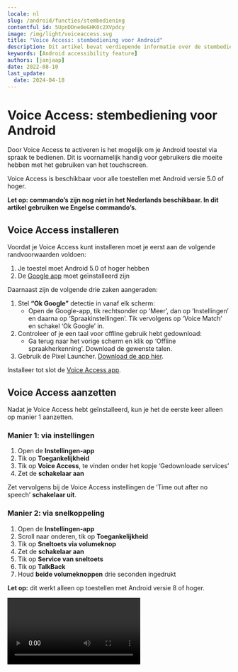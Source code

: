 ```yaml
---
locale: nl
slug: /android/functies/stembediening
contentful_id: 5UpnDDne0eGHK0c2XVpdcy
image: /img/light/voiceaccess.svg
title: "Voice Access: stembediening voor Android"
description: Dit artikel bevat verdiepende informatie over de stembediening Voice Access voor Android.
keywords: [Android accessibility feature]
authors: [janjaap]
date: 2022-08-10
last_update:
  date: 2024-04-18
---
```


# Voice Access: stembediening voor Android

Door Voice Access te activeren is het mogelijk om je Android toestel via spraak te bedienen. Dit is voornamelijk handig voor gebruikers die moeite hebben met het gebruiken van het touchscreen.

Voice Access is beschikbaar voor alle toestellen met Android versie 5.0 of hoger.

**Let op: commando’s zijn nog niet in het Nederlands beschikbaar. In dit artikel gebruiken we Engelse commando’s.**

## Voice Access installeren

Voordat je Voice Access kunt installeren moet je eerst aan de volgende randvoorwaarden voldoen:

1. Je toestel moet Android 5.0 of hoger hebben
2. De [Google app](https://play.google.com/store/apps/details?id=com.google.android.googlequicksearchbox)  moet geïnstalleerd zijn

Daarnaast zijn de volgende drie zaken aangeraden:

1. Stel **“Ok Google”** detectie in vanaf elk scherm:
    - Open de Google-app, tik rechtsonder op ‘Meer’, dan op ‘Instellingen’ en daarna op ‘Spraakinstellingen’. Tik vervolgens op ‘Voice Match’ en schakel ‘Ok Google’ in.
2. Controleer of je een taal voor offline gebruik hebt gedownload:
    - Ga terug naar het vorige scherm en klik op ‘Offline spraakherkenning’. Download de gewenste talen.
3. Gebruik de Pixel Launcher. [Download de app hier](https://play.google.com/store/apps/details?id=com.google.android.apps.nexuslauncher).

Installeer tot slot de [Voice Access app](https://play.google.com/store/apps/details?id=com.google.android.apps.accessibility.voiceaccess).

## Voice Access aanzetten

Nadat je Voice Access hebt geïnstalleerd, kun je het de eerste keer alleen op manier 1 aanzetten.

### Manier 1: via instellingen

1. Open de **Instellingen-app**
2. Tik op **Toegankelijkheid**
3. Tik op **Voice Access**, te vinden onder het kopje ‘Gedownloade services’
4. Zet de **schakelaar aan**

Zet vervolgens bij de Voice Access instellingen de ‘Time out after no speech’ **schakelaar uit**.

### Manier 2: via snelkoppeling

1. Open de **Instellingen-app**
2. Scroll naar onderen, tik op **Toegankelijkheid**
3. Tik op **Sneltoets via volumeknop**
4. Zet de **schakelaar aan**
5. Tik op **Service van sneltoets**
6. Tik op **TalkBack**
7. Houd **beide volumeknoppen** drie seconden ingedrukt

**Let op:** dit werkt alleen op toestellen met Android versie 8 of hoger.

<Video youTubeId="s5p_g8zFfp0" title="Handleiding: Voice Access aanzetten op Android" name="Voice control Android - Video"/>

## Voice Access uitzetten

Door **“Stop listening”** of **“Thanks, Google”** te zeggen schakel je Voice Access uit.

Je kunt Voice Access ook via de instellingen uit zetten. Daarnaast kun je proberen om beide volume knoppen lang ingedrukt te houden. Op deze manier kun je Voice Access via een snelkoppeling uitschakelen.

## Voice Access commando’s

Nadat je Voice Access aanzet, verschijnen er op het scherm nummers naast alle elementen waar je acties mee kunt uitvoeren.

Zie je bijvoorbeeld het nummer 7 naast een knop ‘Opslaan’, kun je op de volgende manieren acties uitvoeren:

- 7
- Save
- Click 7
- Click Save

In sommige apps is het makkelijker om met een raster te navigeren dan door op specifieke elementen te klikken. Een raster is ook handig als het element waar je op wilt klikken geen nummer heeft.

- Zeg **“Show grid”** om rasterselectie te starten.
- Zeg **“More squares”** of **“Less squares”** om het raster groter of kleiner te maken.
- Om te communiceren met het raster, zeg je een nummer of gebruik je commando’s. Bijvoorbeeld: **“Tap 3”** of **“Long press 3”**.
- Zeg **“Hide grid”** om het raster weer te verbergen.

Let op: het zal vaak voorkomen dat je apps niet volledig kunt bedienen met stembediening.

#### Navigatie

Met deze commando’s kun je navigeren.

| Commando | Actie |
| --- | --- |
| Open** `<app>`** | Opent de gegeven** app** |
| Go back | Drukt op de terugknop |
| Go home | Drukt op de thuisknop |
| Show notifications | Toont je notificaties |
| Show Quick Settings | Toont het snelle instellingen menu |
| Show recent apps | Toont je recente apps |

*Overzicht van algemene commando’s via Voice Access*

#### Hulp vragen

Met deze commando’s krijg je hulp bij het gebruiken van Voice Access.

| Commando | Actie |
| --- | --- |
| What can I say? | Toont welke commando’s je allemaal kunt zeggen |
| Show all commands | Toont alle commando’s die er zijn |
| Open tutorial | Opent de handleiding om Voice Access te leren |
| Hide numbers | Verbergt de nummers op het scherm |
| Show numbers | Toont nummers op het scherm |
| What is** `<number>`** ? | Legt uit wat type het element met het gegeven** nummer** is |
| Stop Voice Access | Stopt Voice Access |
| Send feedback | Opent een scherm om feedback over Voice Access te sturen |

*Overzicht van commando’s om hulp te vragen via Voice Access*

#### Instellingen aanpassen

Met deze commando’s kun je instellingen aanpassen. Zet bijvoorbeeld Wi-Fi of Bluetooth aan of uit en verander het niveau van het volume.

| Commando | Actie |
| --- | --- |
| Turn **`<on/off>`** **`<setting>`** | De gegeven **instelling** wordt **aan** of **uit** gezet.`<br>``<br>`Bijvoorbeeld: *“Turn on Wi-Fi”* zet Wi-Fi uit. |
| Turn** `<up/down>`** volume | Zet het volume** hoger** of **lager** |
| Turn** `<media/alarm/phone>`** volume **`<up/down>`** | Het volume van het gegeven** onderdeel **wordt** hoger** of** lager** gezet.`<br>``<br>`Bijvoorbeeld: *“Turn media volume up”* zet volume hoger. |
| Mute | Zet het geluid uit |
| Silence | Zet het geluid op stil |
| Unmute | Zet het geluid weer aan |
| **`<Mute/unmute>` `<media/alarm/phone>` **volume | Zet het volume** aan** of** uit** van het gegeven **onderdeel**.`<br>``<br>`Bijvoorbeeld: *“Mute phone volume”* zet het volume uit. |
| Turn device off | Schakelt je toestel uit |

*Overzicht van commando’s om instellingen aan te passen via Voice Access*

#### Assistent

Commandos’ die je normaal gesproken na “Ok Google” zegt, werken nog steeds. Bijvoorbeeld:

| Commando | Actie |
| --- | --- |
| Set timer for ``<time>`` | Start een timer voor de gegeven** **`tijd` |
| Turn on flashlight | Zet de flitser van je toestel aan |
| When was the Empire State Building built? | Beantwoord wanneer de Empire State Building is gebouwd |
| Who created Google? | Beantwoord wie Google heeft opgericht |

*Overzicht van commando’s voor de assistent via Voice Access*

### Gebaren

Gebruik deze commando’s om te tikken, scrollen en andere gebaren te gebruiken via je stem.

#### Aanraken

| Commando | Actie |
| --- | --- |
| Touch** `<element>`** | Raakt het gegeven** element** aan |
| **`<element>`** | Raakt het gegeven** element** aan |
| Long-press** `<element>`** | Raakt het gegeven** element** lang aan |
| Switch** `<on/off>` `<setting>`** | De gegeven** instelling** wordt **aan** of** uit **gezet.`<br>``<br>`Bijvoorbeeld: *“Switch off airplane mode”* om de vliegtuigmodus uit te zetten. |
| Expand** `<element>`** | Klapt het gegeven** element** uit |
| Collapse** `<element>`** | Klapt het gegeven** element** in |

*Overzicht van commando’s om aan te raken via Voice Access*

#### Vegen

| Commando | Actie |
| --- | --- |
| Scroll** `<left/right/up/down>`** | Scrolt naar de gegeven** richting**.`<br>``<br>`Bijvoorbeeld: *“Scroll left”*, de pagina scrolt naar links. |
| Scroll to** `<top/bottom>`** | Scroll helemaal naar** boven** of** onder**.`<br>``<br>`Bijvoorbeeld: *“Scroll to top”*, de pagina scrolt helemaal naar boven. |
| Swipe** `<forwards/backwards>`** | Veegt naar de gegeven richting.`<br>``<br>`Bijvoorbeeld: *“Scroll forwards”*, veegt naar voren |

*Overzicht van commando’s om te vegen via Voice Access*

### Vergrootglas

Met deze commando’s kun je zoomen of vergroten zodat je het scherm beter kunt lezen.

**Let op:** je hebt Android 7.0 of nieuwer nodig om onderstaande commando’s te gebruiken.

| Commando | Actie |
| --- | --- |
| Start magnification | Start vergroting |
| Start zooming | Start met zoomen |
| Magnify | Vergroot |
| Enhance | Verbetert |
| Zoom in | Zoomt in |
| Zoom out | Zoomt uit |
| Pan** `<left/right/up/down>`** | Pant naar de gegeven** richting** |
| Move** `<left/right/up/down>`** | Beweegt naar gegeven** richting** |
| Go** `<left/right/up/down>`** | Gaat naar gegeven** richting** |
| Stop magnification | Stopt vergroting |
| Stop zooming | Stopt met zoomen |
| Cancel zooming | Annuleert het zoomen |

*Overzicht van commando’s om het vergrootglas te gebruiken via Voice Access*

### Tekstbewerking

Gebruik deze commando’s om tekst met je stem te typen, bewerken en opmaken. Er wordt blauwe rand rond bewerkbare tekstvelden getoond om aan te geven dat je kunt beginnen met typen en bewerken. Zeg het nummer naast het tekstveld indien de blauwe rand niet rond het tekstveld verschijnt.

#### Typen

| Commando | Actie |
| --- | --- |
| Type** `<word/phrase>`** | Voegt de gegeven** tekst** in |
| **`<word/phrase>`** | Voegt de gegeven** tekst** in |
| Undo | Maakt de vorige actie ongedaan |
| Redo | Doet de actie opnieuw |
| Insert** `<word/phrase>` `<before/after/between>` `<word/phrase>`** | De gegeven** tekst** wordt voor, achter of tussen de gegeven **tekst** geplaatst**.**`<br>``<br>`Bijvoorbeeld:* “Insert ‘Thank you’ before ‘Kind Regards'”*, plaatst ‘Thank you’ voor ‘Kind Regards’. |
| Format email | Met dit commando wordt tekst in de buurt opgemaakt als e-mailadres.`<br>``<br>`Bijvoorbeeld: *“info at appt dot nl”* wordt opgemaakt als* “info@appt.nl”* |

*Overzicht van commando’s om tekst in te typen via Voice Access*

#### Vervangen

| Commando | Actie |
| --- | --- |
| Replace** `<word/phrase>`** with **`<word/phrase>`** | Vervangt de gegeven** tekst** door de gewenste** tekst** |
| Replace everything between** `<word/phrase>`** and** `<word/phrase>`** with** `<word/phrase>`** | Vervangt alles tussen de gegeven** twee teksten** met de gewenste** tekst** |
| Capitalize** `<word/phrase>`** | Laat de gegeven** tekst** met een hoofdletter beginnen |
| Uppercase** `<word/phrase>`** | Zet de gegeven** tekst** om naar hoofdletters |
| Lowercase** `<word/phrase>`** | Zet de gegeven** tekst** om naar kleine letters |

*Overzicht van commando’s om tekst te vervangen via Voice Access*

#### Verwijderen

| Commando | Actie |
| --- | --- |
| Delete | Verwijdert de tekst |
| Delete all | Verwijdert alles |
| Delete** `<word/phrase>`** | Verwijdert de gegeven** tekst** |
| Delete to the beginning | Verwijdert alles tot aan het begin |
| Delete to the end | Verwijdert alles tot aan het einde |
| Delete selected text | Verwijdert de geselecteerde tekst |
| Delete from** `<word/phrase>`** to** `<word/phrase>`** | Verwijdert alle tussenliggende tekst tussen de gegeven twee** teksten** |
| Delete** `<number>` `<characters/words/sentences/lines/paragraphs/pages>`** | Verwijdert het gegeven** aantal** van het gegeven** type **tekst |
| Delete the** `<next/previous>` `<number>` `<characters/words/sentences/lines/paragraphs/pages>`** | Verwijdert het** vorige** of** volgende** gegeven **aantal** van het gegeven** type** tekst |

*Overzicht van commando’s om tekst te verwijderen via Voice Access*

#### Verplaatsen

| Commando | Actie |
| --- | --- |
| Go to the beginning | Verplaatst de cursor naar het begin van de tekst |
| Go to the end | Verplaatst de cursor naar het eind van de tekst |
| Move** `<before/after>` `<word/phrase>`** | Verplaatst de cursor** voor** of** achter** de gegeven** tekst**.`<br>``<br>`Bijvoorbeeld: *“Move after thank you.”*, verplaatste de cursor achter ’thank you’. |
| Move between** `<word/phrase>`** and **`<word/phrase>`** | Verplaatst de cursor tussen de twee gegeven** teksten**.`<br>``<br>`Bijvoorbeeld: *“Move between ‘you’ and ‘me'”*, verplaatst de cursor tussen ‘you’ en ‘me’. |
| **`<Right/Left>` `<number>` `<characters/words/sentences/lines/paragraphs/pages>`** | Verplaatst de cursor het gegeven** aantal tekstelementen** naar** links** of** rechts**.`<br>``<br>`Bijvoorbeeld: *“Left 3 characters”*, verplaatst de cursor drie karakters naar links. |

*Overzicht van commando’s om tekst te verplaatsen via Voice Access*

#### Selecteren

| Commando | Actie |
| --- | --- |
| Select all text | Selecteert alle tekst |
| Unselect all text | Maakt de selectie van alle tekst ongedaan |
| Select to the beginning | Selecteert tot het begin |
| Select to the end | Selecteert tot het eind |
| Select** `<word/phrase>`** | Selecteert de gegeven** tekst** |
| Select from** `<word/phrase>`** to** `<word/phrase>`** | Selecteert van de gegeven** tekst** tot de gegeven **tekst** |
| Select** `<number>` `<characters/words/sentences/lines/paragraphs/pages>`** | Selecteert het gegeven** aantal** van het gegeven type** tekstelementen**.`<br>``<br>`Bijvoorbeeld:  *“Select 5 sentences”*, selecteert vijf zinnen. |
| Select the** `<next/previous>` `<number>` `<characters/words/sentences/lines/paragraphs/pages>`** | Selecteert het** volgende** of** vorige** gegeven **aantal** van het gegeven type** tekstelementen**.`<br>``<br>`Bijvoorbeeld: *“Select the previous 6 paragraphs”*, selecteert de vorige zes paragrafen. |

*Overzicht van commando’s om tekst te selecteren via Voice Access*

#### Acties

| Commando | Actie |
| --- | --- |
| Cut | Knipt de tekst |
| Copy | Kopieert de tekst |
| Paste | Plakt de tekst |

*Overzicht van commando’s om acties op tekst uit te voeren via Voice Access*

#### Toetsenbord

| Commando | Actie |
| --- | --- |
| Show keyboard | Toont het toetsenbord |
| Hide keyboard | Verbergt het toetsenbord |

*Overzicht van commando’s om tekst te vervangen via Voice Access*

## Voice Access handleidingen

Wil je nog meer leren over Voice Access? Google heeft diverse handleidingen geschreven:

- [Handleiding Voice Access gebruiken](https://support.google.com/accessibility/android/answer/6151848?hl=nl)
- [Handleiding Voice Access commando’s](https://support.google.com/accessibility/android/answer/6151854?hl=nl)
- [Handleiding Voice Access instellingen](https://support.google.com/accessibility/android/answer/6151843?hl=nl)

